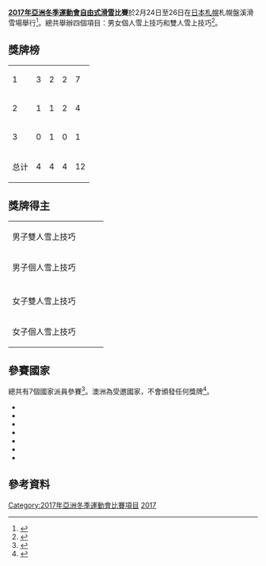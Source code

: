 {{Infobox Asian Games event
|event = 自由式滑雪
|games = 2017年亞洲冬季運動會
|image = Freestyle skiing pictogram.svg
|caption = 
|venue = [[札幌盤溪滑雪場|札幌盤溪滑雪場]]
|dates = 2月24日至26日
|competitors = 
|nations = 6
|prev = [[2011年亞洲冬季運動會自由式滑雪比賽|2011]]
|next = [[2021年亞洲冬季運動會自由式滑雪比賽|2021]]
}}

'''[[2017年亞洲冬季運動會|2017年亞洲冬季運動會]][[自由式滑雪|自由式滑雪]]比賽'''於2月24日至26日在[[日本|日本]][[札幌|札幌]]札幌盤溪滑雪場舉行<ref>{{cite web |url=https://sapporo2017.org/site/athletics-en/ensportsen.html |title=Sports and venues |website=www.sapporo2017.org/ |publisher=Sapporo 2017 Organizing Committee |access-date=3 December 2016 |deadurl=yes |archiveurl=https://web.archive.org/web/20161220185428/https://sapporo2017.org/site/athletics-en/ensportsen.html |archivedate=2016年12月20日 }}</ref>。總共舉辦四個項目：男女個人雪上技巧和雙人雪上技巧<ref>{{cite web|url=http://www.koreacurling.co.kr/upfile/board/18/573a82930f0d9.pdf|title=Sports Technical Handbook|website=www.koreacurling.co.kr/|publisher=Sapporo Organizing Committee for the 8th Asian Winter Games|access-date=17 December 2016|archive-date=2016-12-20|archive-url=https://web.archive.org/web/20161220221203/http://www.koreacurling.co.kr/upfile/board/18/573a82930f0d9.pdf|dead-url=yes}}</ref>。

==獎牌榜==
{| {{RankedMedalTable}}
|-
| 1 || align=left | {{flagIOC2|JPN|2017年亞洲冬季運動會}} || 3 || 2 || 2 || 7
|-
| 2 || align=left | {{flagIOC2|KAZ|2017年亞洲冬季運動會}} || 1 || 1 || 2 || 4
|-
| 3 || align=left | {{flagIOC2|KOR|2017年亞洲冬季運動會}} || 0 || 1 || 0 || 1
|-
! colspan=2 | 总计 || 4 || 4 || 4 || 12
|}

==獎牌得主==
{| {{MedalistTable|type=項目}}
|-
| 男子雙人雪上技巧
| {{flagIOC2medalist|[[堀岛行真|堀岛行真]]|JPN|2017年亞洲冬季運動會}}
| {{flagIOC2medalist|[[原大智|原大智]]|JPN|2017年亞洲冬季運動會}}
| {{flagIOC2medalist|[[Dmitriy_Reikherd|Dmitriy Reikherd]]|KAZ|2017年亞洲冬季運動會}}
|-
| 男子個人雪上技巧
| {{flagIOC2medalist|[[堀岛行真|堀岛行真]]|JPN|2017年亞洲冬季運動會}}
| {{flagIOC2medalist|[[Choi_Jae-Woo|Choi Jae-Woo]]|KOR|2017年亞洲冬季運動會}}
| {{flagIOC2medalist|[[Dmitriy_Reikherd|Dmitriy Reikherd]]|KAZ|2017年亞洲冬季運動會}}
|-bgcolor=#DDDDDD
|colspan=7|
|-
| 女子雙人雪上技巧
| {{flagIOC2medalist|[[尤利婭·加萊謝娃|尤利婭·加萊謝娃]]|KAZ|2017年亞洲冬季運動會}}
| {{flagIOC2medalist|[[村田爱里咲|村田爱里咲]]|JPN|2017年亞洲冬季運動會}}
| {{flagIOC2medalist|{{lang|ja|[[伊藤みき|伊藤みき]]}}|JPN|2017年亞洲冬季運動會}}
|-
| 女子個人雪上技巧
| {{flagIOC2medalist|[[村田爱里咲|村田爱里咲]]|JPN|2017年亞洲冬季運動會}}
| {{flagIOC2medalist|[[尤利婭·加萊謝娃|尤利婭·加萊謝娃]]|KAZ|2017年亞洲冬季運動會}}
| {{flagIOC2medalist|{{lang|ja|[[伊藤みき|伊藤みき]]}}|JPN|2017年亞洲冬季運動會}}
|}

==參賽國家==
總共有7個國家派員參賽<ref>{{cite web |url=https://sapporo2017.org/site/news-en/12161.html |title=2017 Sapporo AWG sport entries by NOC |date=16 December 2016 |website=www.sapporo2017.org |publisher=8th Sapporo Asian Winter Games Organizing Committee |access-date=16 December 2016 |deadurl=yes |archiveurl=https://web.archive.org/web/20161220185609/https://sapporo2017.org/site/news-en/12161.html |archivedate=2016年12月20日 }}</ref>。澳洲為受邀國家，不會頒發任何獎牌<ref>{{cite web |url=http://www.insidethegames.biz/articles/1043168/athletes-from-oceania-granted-permission-to-compete-at-sapporo-2017-by-organising-committee |title=Athletes from Oceania granted permission to compete at Sapporo 2017 by Organising Committee |last=Morgan |first=Liam |date=30 October 2016 |website=Insidethegames.biz |publisher=Dunsar Media |access-date=2 January 2017 |archive-date=2017-01-02 |archive-url=https://web.archive.org/web/20170102172402/http://www.insidethegames.biz/articles/1043168/athletes-from-oceania-granted-permission-to-compete-at-sapporo-2017-by-organising-committee |dead-url=no }}</ref>。
{{div col|colwidth=20em}} 
* {{flagIOC2|AUS|2017年亞洲冬季運動會|4}}
* {{flagIOC2|CHN|2017年亞洲冬季運動會|8}}
* {{flagIOC2|JPN|2017年亞洲冬季運動會|8}}
* {{flagIOC2|KAZ|2017年亞洲冬季運動會|4}}
* {{flagIOC2|MGL|2017年亞洲冬季運動會|3}}
* {{flagIOC2|KOR|2017年亞洲冬季運動會|5}}
* {{flagIOC2|THA|2017年亞洲冬季運動會|1}}
{{div col end}}

==參考資料==
{{reflist}}

{{2017年亞洲冬季運動會比賽項目}}
{{亞洲冬季運動會自由式滑雪比賽}}

[[Category:2017年亞洲冬季運動會比賽項目|Category:2017年亞洲冬季運動會比賽項目]]
[[Category:日本自由式滑雪賽事|2017]]